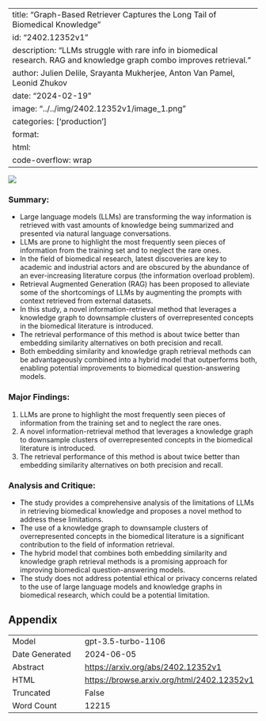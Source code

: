 
---
title: "Graph-Based Retriever Captures the Long Tail of Biomedical Knowledge"
id: "2402.12352v1"
description: "LLMs struggle with rare info in biomedical research. RAG and knowledge graph combo improves retrieval."
author: Julien Delile, Srayanta Mukherjee, Anton Van Pamel, Leonid Zhukov
date: "2024-02-19"
image: "../../img/2402.12352v1/image_1.png"
categories: ['production']
format:
  html:
    code-overflow: wrap
---

![](../../img/2402.12352v1/image_1.png)

### Summary:
- Large language models (LLMs) are transforming the way information is retrieved with vast amounts of knowledge being summarized and presented via natural language conversations.
- LLMs are prone to highlight the most frequently seen pieces of information from the training set and to neglect the rare ones.
- In the field of biomedical research, latest discoveries are key to academic and industrial actors and are obscured by the abundance of an ever-increasing literature corpus (the information overload problem).
- Retrieval Augmented Generation (RAG) has been proposed to alleviate some of the shortcomings of LLMs by augmenting the prompts with context retrieved from external datasets.
- In this study, a novel information-retrieval method that leverages a knowledge graph to downsample clusters of overrepresented concepts in the biomedical literature is introduced.
- The retrieval performance of this method is about twice better than embedding similarity alternatives on both precision and recall.
- Both embedding similarity and knowledge graph retrieval methods can be advantageously combined into a hybrid model that outperforms both, enabling potential improvements to biomedical question-answering models.

### Major Findings:
1. LLMs are prone to highlight the most frequently seen pieces of information from the training set and to neglect the rare ones.
2. A novel information-retrieval method that leverages a knowledge graph to downsample clusters of overrepresented concepts in the biomedical literature is introduced.
3. The retrieval performance of this method is about twice better than embedding similarity alternatives on both precision and recall.

### Analysis and Critique:
- The study provides a comprehensive analysis of the limitations of LLMs in retrieving biomedical knowledge and proposes a novel method to address these limitations.
- The use of a knowledge graph to downsample clusters of overrepresented concepts in the biomedical literature is a significant contribution to the field of information retrieval.
- The hybrid model that combines both embedding similarity and knowledge graph retrieval methods is a promising approach for improving biomedical question-answering models.
- The study does not address potential ethical or privacy concerns related to the use of large language models and knowledge graphs in biomedical research, which could be a potential limitation.

## Appendix

|          |          |
|----------|----------|
| Model     | gpt-3.5-turbo-1106       |
| Date Generated     | 2024-06-05       |
| Abstract | [https://arxiv.org/abs/2402.12352v1](https://arxiv.org/abs/2402.12352v1)        |
| HTML     | [https://browse.arxiv.org/html/2402.12352v1](https://browse.arxiv.org/html/2402.12352v1)       |
| Truncated       | False       |
| Word Count       | 12215       |
